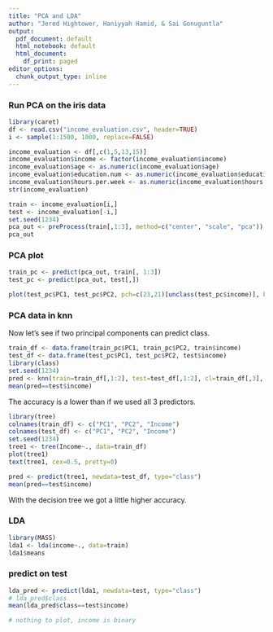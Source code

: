 ```yaml
---
title: "PCA and LDA"
author: "Jered Hightower, Haniyyah Hamid, & Sai Gonuguntla"
output:
  pdf_document: default
  html_notebook: default
  html_document:
    df_print: paged
editor_options:
  chunk_output_type: inline
---
```


### Run PCA on the iris data

```r
library(caret)
df <- read.csv("income_evaluation.csv", header=TRUE)
i <- sample(1:1500, 1000, replace=FALSE)

income_evaluation <- df[,c(1,5,13,15)]
income_evaluation$income <- factor(income_evaluation$income)
income_evaluation$age <- as.numeric(income_evaluation$age)
income_evaluation$education.num <- as.numeric(income_evaluation$education.num)
income_evaluation$hours.per.week <- as.numeric(income_evaluation$hours.per.week)
str(income_evaluation)

train <- income_evaluation[i,]
test <- income_evaluation[-i,]
set.seed(1234)
pca_out <- preProcess(train[,1:3], method=c("center", "scale", "pca"))
pca_out
```

### PCA plot

```r
train_pc <- predict(pca_out, train[, 1:3])
test_pc <- predict(pca_out, test[,])

plot(test_pc$PC1, test_pc$PC2, pch=c(23,21)[unclass(test_pc$income)], bg=c("red","green")[unclass(test$income)])
```

### PCA data in knn

Now let's see if two principal components can predict class.
```r
train_df <- data.frame(train_pc$PC1, train_pc$PC2, train$income)
test_df <- data.frame(test_pc$PC1, test_pc$PC2, test$income)
library(class)
set.seed(1234)
pred <- knn(train=train_df[,1:2], test=test_df[,1:2], cl=train_df[,3], k=2)
mean(pred==test$income)
```
The accuracy is a lower than if we used all 3 predictors. 


```r
library(tree)
colnames(train_df) <- c("PC1", "PC2", "Income")
colnames(test_df) <- c("PC1", "PC2", "Income")
set.seed(1234)
tree1 <- tree(Income~., data=train_df)
plot(tree1)
text(tree1, cex=0.5, pretty=0)

pred <- predict(tree1, newdata=test_df, type="class")
mean(pred==test$income)
```

With the decision tree we got a little higher accuracy.

### LDA

```r
library(MASS)
lda1 <- lda(income~., data=train)
lda1$means
```

### predict on test

```r
lda_pred <- predict(lda1, newdata=test, type="class")
# lda_pred$class
mean(lda_pred$class==test$income)

# nothing to plot, income is binary
```
